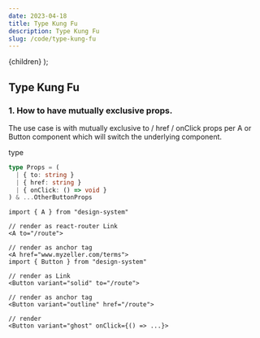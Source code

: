 ```yaml
---
date: 2023-04-18
title: Type Kung Fu
description: Type Kung Fu
slug: /code/type-kung-fu
---
```



  <PostLayout pageContext={pageContext}>{children}</PostLayout>
);

## Type Kung Fu

### 1. How to have mutually exclusive props.

The use case is  with mutually exclusive to / href / onClick props per A or Button component which will switch the underlying component.

type

```typescript
type Props = (
  | { to: string }
  | { href: string }
  | { onClick: () => void }
) & ...OtherButtonProps
```

```tsx
import { A } from "design-system"

// render as react-router Link
<A to="/route">

// render as anchor tag
<A href="www.myzeller.com/terms">
import { Button } from "design-system"

// render as Link
<Button variant="solid" to="/route">

// render as anchor tag
<Button variant="outline" href="/route">

// render
<Button variant="ghost" onClick={() => ...}>
```